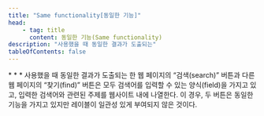 ```yaml
---
title: "Same functionality[동일한 기능]"
head:
    - tag: title
      content: 동일한 기능(Same functionality)
description: "사용했을 때 동일한 결과가 도출되는"
tableOfContents: false
---
```


<Badge text="WCAG2" variant="note" size="large" />
* * *
사용했을 때 동일한 결과가 도출되는

<Card title="예제" icon="open-book">
한 웹 페이지의 “검색(search)” 버튼과 다른 웹 페이지의 “찾기(find)” 버튼은 모두 검색어를 입력할 수 있는 양식(field)을 가지고 있고, 입력한 검색어와 관련된 주제를 웹사이트 내에 나열한다. 이 경우, 두 버튼은 동일한 기능을 가지고 있지만 레이블이 일관성 있게 부여되지 않은 것이다.
</Card>
